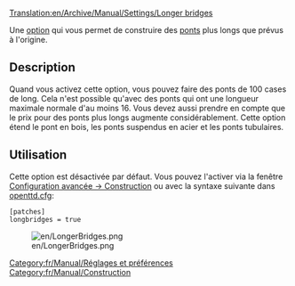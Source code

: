 [[Translation:en/Archive/Manual/Settings/Longer bridges]]


[[Category:fr/Manual/Réglages et préférences]]
[[Category:fr/Manual/Construction]]

Une [[fr/Archive/Manual/Settings/Options avancées|option]] qui vous permet de construire des [[fr/Manual/Ponts|ponts]] plus longs que prévus à l'origine.

== Description ==
Quand vous activez cette option, vous pouvez faire des ponts de 100 cases de long. Cela n'est possible qu'avec des ponts qui ont une longueur maximale normale d'au moins 16. Vous devez aussi prendre en compte que le prix pour des ponts plus longs augmente considérablement. Cette option étend le pont en bois, les ponts suspendus en acier et les ponts tubulaires.

== Utilisation ==
Cette option est désactivée par défaut. Vous pouvez l'activer via la fenêtre [[fr/Archive/Manual/Settings/Options avancées/Construction#autoriser-la-construction-de-ponts-tres-longs|Configuration avancée -> Construction]] ou avec la syntaxe suivante dans [[fr/Archive/Manual/Settings/Openttd.cfg|openttd.cfg]]:

 [patches]
 longbridges = true

[[File:en/LongerBridges.png|center]]